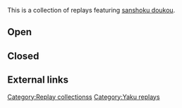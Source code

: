This is a collection of replays featuring [[sanshoku doukou]].

== Open ==
{{Replay/Tenhou.net|
| player      = nekonyaa
| playerrank  = default
| date        = 2014-01-06
| windround   = East
| roundnumber = 1
| honba       = 0
| haipai  = 117m169p12579s55z
| draw    = 1p
| hand    = 9s8555"z111's111'p111'm
| off     = tsumo
| agari   = 9s
| url     = http://tenhou.net/0/?log=2014010610gm-0009-7447-dfd7e99e&tw=4
| comment = Tiles constantly fed into the hand.
}}
{{Replay/Tenhou.net|
| player      = [[User:Coppro|Coppro]]
| playerrank  = 3d
| date        = 2015-04-19
| windround   = East
| roundnumber = 3
| honba       = 1
| haipai  = 5599m14889p2499s
| draw    = 3m
| hand    = 55m44s8z9'99s999'm99'9p
| off     = tsumo
| agari   = 0m
| url     = http://tenhou.net/0/?log=2015041904gm-0089-0000-04a42ab2&tw=2&ts=3
| comment = Chiitoitsu tenpai converted into sanshoku doukou by calling pon the necessary number of times.  From the other players' perspectives, the hand appeared poised for chinroutou.
}}
{{Replay/Tenhou.net|
| player      = 清姫様大好き
| playerrank  = 1d
| date        = 2018-02-05
| windround   = S
| roundnumber = 2
| honba       = 0
| haipai  = 107m1257p149s257z
| draw    = 5m
| hand    = 05m45777p8z77'7s7'77m
| off     = Shimocha
| agari   = 6p
| url     = http://tenhou.net/0/?log=2018020513gm-0089-0000-26891447&tw=3&ts=5
| comment = Doukou hand of 7's with only two out of nine starting.
}}

== Closed ==
{{Replay/Tenhou.net|
| player      = [[User:KyuuAA|KyuuAA]]
| playerrank  = 5d
| date        = 2016-06-20
| windround   = South
| roundnumber = 3
| honba       = 2
| haipai  = 22m220p224468s33z
| draw    = 2p
| hand    = 22m222p22244678s
| off     = tsumo
| agari   = 2m
| url     = http://tenhou.net/0/?log=2016062017gm-0029-0000-97f2c6e6&tw=2&ts=14
| comment = Early riichi, with potential sanshoku doukou.  And takame tsumo.
}}

== External links ==
{{Navbox yaku replays}}

[[Category:Replay collectionss]]
[[Category:Yaku replays]]